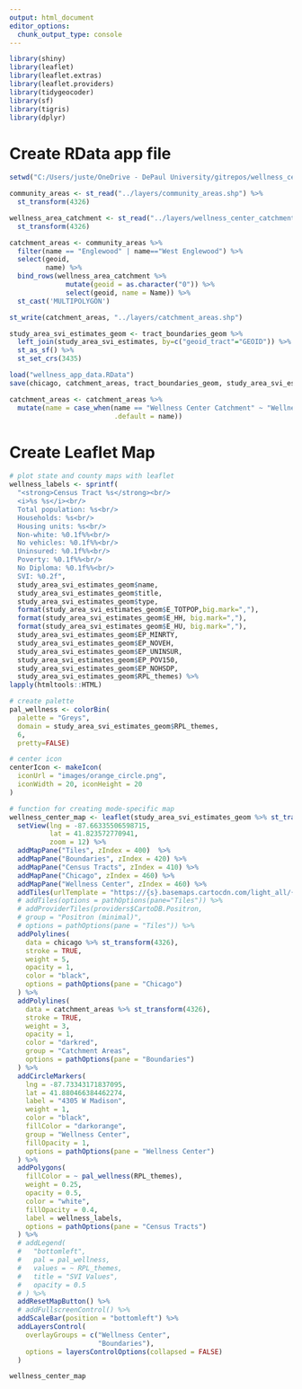 ```yaml
---
output: html_document
editor_options: 
  chunk_output_type: console
---
```

```r
library(shiny)
library(leaflet)
library(leaflet.extras)
library(leaflet.providers)
library(tidygeocoder)
library(sf)
library(tigris)
library(dplyr)
```

# Create RData app file
```r


setwd("C:/Users/juste/OneDrive - DePaul University/gitrepos/wellness_center/app_test")

community_areas <- st_read("../layers/community_areas.shp") %>%
  st_transform(4326)

wellness_area_catchment <- st_read("../layers/wellness_center_catchment_area.shp") %>%
  st_transform(4326)

catchment_areas <- community_areas %>% 
  filter(name == "Englewood" | name=="West Englewood") %>% 
  select(geoid,
         name) %>% 
  bind_rows(wellness_area_catchment %>% 
              mutate(geoid = as.character("0")) %>% 
              select(geoid, name = Name)) %>% 
  st_cast('MULTIPOLYGON')

st_write(catchment_areas, "../layers/catchment_areas.shp")

study_area_svi_estimates_geom <- tract_boundaries_geom %>% 
  left_join(study_area_svi_estimates, by=c("geoid_tract"="GEOID")) %>%  
  st_as_sf() %>% 
  st_set_crs(3435)

load("wellness_app_data.RData")
save(chicago, catchment_areas, tract_boundaries_geom, study_area_svi_estimates_geom, wellness_center_map, file="wellness_app_data.RData")

catchment_areas <- catchment_areas %>% 
  mutate(name = case_when(name == "Wellness Center Catchment" ~ "Wellness Center",
                          .default = name))


```

# Create Leaflet Map

```r

# plot state and county maps with leaflet
wellness_labels <- sprintf(
  "<strong>Census Tract %s</strong><br/>
  <i>%s %s</i><br/>
  Total population: %s<br/>
  Households: %s<br/>
  Housing units: %s<br/>
  Non-white: %0.1f%%<br/>
  No vehicles: %0.1f%%<br/>
  Uninsured: %0.1f%%<br/>
  Poverty: %0.1f%%<br/>
  No Diploma: %0.1f%%<br/>
  SVI: %0.2f",
  study_area_svi_estimates_geom$name,
  study_area_svi_estimates_geom$title,
  study_area_svi_estimates_geom$type,
  format(study_area_svi_estimates_geom$E_TOTPOP,big.mark=","),
  format(study_area_svi_estimates_geom$E_HH, big.mark=","),
  format(study_area_svi_estimates_geom$E_HU, big.mark=","),
  study_area_svi_estimates_geom$EP_MINRTY,
  study_area_svi_estimates_geom$EP_NOVEH,
  study_area_svi_estimates_geom$EP_UNINSUR,
  study_area_svi_estimates_geom$EP_POV150,
  study_area_svi_estimates_geom$EP_NOHSDP,
  study_area_svi_estimates_geom$RPL_themes) %>%
lapply(htmltools::HTML)

# create palette
pal_wellness <- colorBin(
  palette = "Greys",
  domain = study_area_svi_estimates_geom$RPL_themes,
  6,
  pretty=FALSE)

# center icon
centerIcon <- makeIcon(
  iconUrl = "images/orange_circle.png",
  iconWidth = 20, iconHeight = 20
)

# function for creating mode-specific map
wellness_center_map <- leaflet(study_area_svi_estimates_geom %>% st_transform(4326)) %>%
  setView(lng = -87.66335506598715,
          lat = 41.823572770941,
          zoom = 12) %>%
  addMapPane("Tiles", zIndex = 400)  %>%
  addMapPane("Boundaries", zIndex = 420) %>%
  addMapPane("Census Tracts", zIndex = 410) %>%
  addMapPane("Chicago", zIndex = 460) %>%
  addMapPane("Wellness Center", zIndex = 460) %>%
  addTiles(urlTemplate = "https://{s}.basemaps.cartocdn.com/light_all/{z}/{x}/{y}{r}.png") %>% 
  # addTiles(options = pathOptions(pane="Tiles")) %>% 
  # addProviderTiles(providers$CartoDB.Positron,
  # group = "Positron (minimal)",
  # options = pathOptions(pane = "Tiles")) %>%
  addPolylines(
    data = chicago %>% st_transform(4326),
    stroke = TRUE,
    weight = 5,
    opacity = 1,
    color = "black",
    options = pathOptions(pane = "Chicago")
  ) %>%
  addPolylines(
    data = catchment_areas %>% st_transform(4326),
    stroke = TRUE,
    weight = 3,
    opacity = 1,
    color = "darkred",
    group = "Catchment Areas",
    options = pathOptions(pane = "Boundaries")
  ) %>%
  addCircleMarkers(
    lng = -87.73343171837095,
    lat = 41.880466384462274,
    label = "4305 W Madison",
    weight = 1,
    color = "black",
    fillColor = "darkorange",
    group = "Wellness Center",
    fillOpacity = 1,
    options = pathOptions(pane = "Wellness Center")
  ) %>%
  addPolygons(
    fillColor = ~ pal_wellness(RPL_themes),
    weight = 0.25,
    opacity = 0.5,
    color = "white",
    fillOpacity = 0.4,
    label = wellness_labels,
    options = pathOptions(pane = "Census Tracts")
  ) %>%
  # addLegend(
  #   "bottomleft",
  #   pal = pal_wellness,
  #   values = ~ RPL_themes,
  #   title = "SVI Values",
  #   opacity = 0.5
  # ) %>%
  addResetMapButton() %>%
  # addFullscreenControl() %>%
  addScaleBar(position = "bottomleft") %>% 
  addLayersControl(
    overlayGroups = c("Wellness Center",
                      "Boundaries"),
    options = layersControlOptions(collapsed = FALSE) 
  )

wellness_center_map

```

